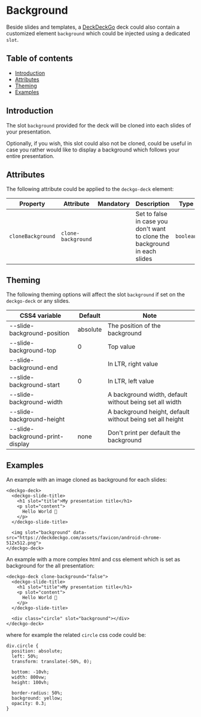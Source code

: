 
<Meta title="Deck/Background" />

# Background

Beside slides and templates, a [DeckDeckGo] deck could also contain a customized element `background` which could be injected using a dedicated `slot`.

## Table of contents

- [Introduction](#introduction)
- [Attributes](#attributes)
- [Theming](#theming)
- [Examples](#examples)

## Introduction

The slot `background` provided for the deck will be cloned into each slides of your presentation.

Optionally, if you wish, this slot could also not be cloned, could be useful in case you rather would like to display a background which follows your entire presentation.

## Attributes

The following attribute could be applied to the `deckgo-deck` element:

| Property          | Attribute          | Mandatory | Description                                                                | Type      | Default |
| ----------------- | ------------------ | --------- | -------------------------------------------------------------------------- | --------- | ------- |
| `cloneBackground` | `clone-background` |           | Set to false in case you don't want to clone the background in each slides | `boolean` | true    |

## Theming

The following theming options will affect the slot `background` if set on the `deckgo-deck` or any slides.

| CSS4 variable                    | Default  | Note                                                      |
| -------------------------------- | -------- | --------------------------------------------------------- |
| --slide-background-position      | absolute | The position of the background                            |
| --slide-background-top           | 0        | Top value                                                 |
| --slide-background-end           |          | In LTR, right value                                       |
| --slide-background-start         | 0        | In LTR, left value                                        |
| --slide-background-width         |          | A background width, default without being set all width   |
| --slide-background-height        |          | A background height, default without being set all height |
| --slide-background-print-display | none     | Don't print per default the background                    |

## Examples

An example with an image cloned as background for each slides:

```
<deckgo-deck>
  <deckgo-slide-title>
    <h1 slot="title">My presentation title</h1>
    <p slot="content">
      Hello World 🚀
    </p>
  </deckgo-slide-title>

  <img slot="background" data-src="https://deckdeckgo.com/assets/favicon/android-chrome-512x512.png">
</deckgo-deck>
```

An example with a more complex html and css element which is set as background for the all presentation:

```
<deckgo-deck clone-background="false">
  <deckgo-slide-title>
    <h1 slot="title">My presentation title</h1>
    <p slot="content">
      Hello World 🚀
    </p>
  </deckgo-slide-title>

  <div class="circle" slot="background"></div>
</deckgo-deck>
```

where for example the related `circle` css code could be:

```
div.circle {
  position: absolute;
  left: 50%;
  transform: translate(-50%, 0);

  bottom: -10vh;
  width: 800vw;
  height: 100vh;

  border-radius: 50%;
  background: yellow;
  opacity: 0.3;
}
```

[deckdeckgo]: https://deckdeckgo.com
